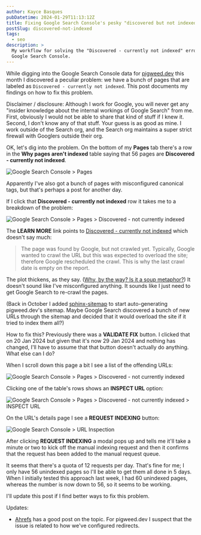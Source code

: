 ```yaml
---
author: Kayce Basques
pubDatetime: 2024-01-29T11:13:12Z
title: Fixing Google Search Console's pesky "discovered but not indexed" error
postSlug: discovered-not-indexed
tags:
  - seo
description: >
  My workflow for solving the "Discovered - currently not indexed" error in
  Google Search Console.
---
```


While digging into the Google Search Console data for
[pigweed.dev](https://pigweed.dev) this month I discovered a peculiar problem:
we have a bunch of pages that are labeled as `Discovered - currently not
indexed`. This post documents my findings on how to fix this problem.

Disclaimer / disclosure: Although I work for Google, you will never get any
"insider knowledge about the internal workings of Google Search" from me.
First, obviously I would not be able to share that kind of stuff if I knew it.
Second, I don't know any of that stuff. Your guess is as good as mine. I work
outside of the Search org, and the Search org maintains a super strict firewall
with Googlers outside their org.

OK, let's dig into the problem. On the bottom of my **Pages** tab there's
a row in the **Why pages aren't indexed** table saying that 56 pages are
**Discovered - currently not indexed**.

![Google Search Console > Pages](/assets/gsc-pages.png)

Apparently I've also got a bunch of pages with misconfigured canonical tags,
but that's perhaps a post for another day.

If I click that **Discovered - currently not indexed** row it takes me to a
breakdown of the problem:

![Google Search Console > Pages > Discovered - not currently indexed](/assets/gsc-discovered1.png)

[Discovered - currently not indexed]: https://support.google.com/webmasters/answer/7440203#discovered__unclear_status

The **LEARN MORE** link points to [Discovered - currently not indexed]
which doesn't say much:

> The page was found by Google, but not crawled yet. Typically, Google wanted
> to crawl the URL but this was expected to overload the site; therefore Google
> rescheduled the crawl. This is why the last crawl date is empty on the
> report.

[Why, by the way? Is it a soup metaphor?]: https://youtu.be/UOs-4J6rr-w?t=122

The plot thickens, as they say. ([Why, by the way? Is it a soup metaphor?])
It doesn't sound like I've misconfigured anything. It sounds like I just need
to get Google Search to re-crawl the pages.

[sphinx-sitemap]: https://github.com/jdillard/sphinx-sitemap

(Back in October I added [sphinx-sitemap] to start auto-generating pigweed.dev's
sitemap. Maybe Google Search discovered a bunch of new URLs through the sitemap
and decided that it would overload the site if it tried to index them all?)

How to fix this? Previously there was a **VALIDATE FIX** button. I clicked that
on 20 Jan 2024 but given that it's now 29 Jan 2024 and nothing has changed,
I'll have to assume that that button doesn't actually do anything. What else
can I do?

When I scroll down this page a bit I see a list of the offending URLs:

![Google Search Console > Pages > Discovered - not currently indexed](/assets/gsc-discovered2.png)

Clicking one of the table's rows shows an **INSPECT URL** option:

![Google Search Console > Pages > Discovered - not currently indexed > INSPECT URL](/assets/gsc-inspect.png)

On the URL's details page I see a **REQUEST INDEXING** button:

![Google Search Console > URL Inspection](/assets/gsc-request.png)

After clicking **REQUEST INDEXING** a modal pops up and tells me it'll take a
minute or two to kick off the manual indexing request and then it confirms that
the request has been added to the manual request queue.

It seems that there's a quota of 12 requests per day. That's fine for me; I
only have 56 unindexed pages so I'll be able to get them all done in 5 days.
When I initially tested this approach last week, I had 60 unindexed pages,
whereas the number is now down to 56, so it seems to be working.

I'll update this post if I find better ways to fix this problem.

Updates:

* [Ahrefs](https://ahrefs.com/blog/discovered-currently-not-indexed/) has a
  good post on the topic. For pigweed.dev I suspect that the issue is related
  to how we've configured redirects.
